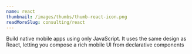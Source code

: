 ```yaml
---
name: react
thumbnail: /images/thumbs/thumb-react-icon.png
readMoreSlug: consulting/react
---
```


Build native mobile apps using only JavaScript. It uses the same design as React, letting you compose a rich mobile UI from declarative components

